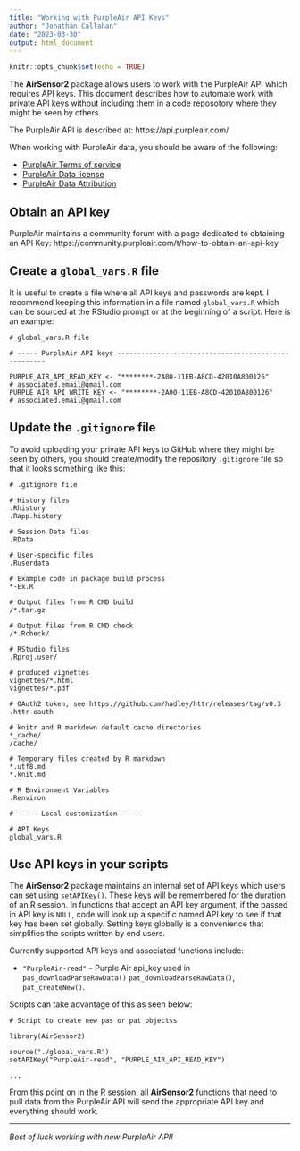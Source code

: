 ```yaml
---
title: "Working with PurpleAir API Keys"
author: "Jonathan Callahan"
date: "2023-03-30"
output: html_document
---
```


```r
knitr::opts_chunk$set(echo = TRUE)
```

The **AirSensor2** package allows users to work with the PurpleAir
API which requires API keys. This document describes how to automate work with
private API keys without including them in a code reposotory where they might
be seen by others.

The PurpleAir API is described at: https://api.purpleair.com/

When working with PurpleAir data, you should be aware of the following:

* [PurpleAir Terms of service](https://www2.purpleair.com/policies/terms-of-service)
* [PurpleAir Data license](https://www2.purpleair.com/pages/license)
* [PurpleAir Data Attribution](https://www2.purpleair.com/pages/attribution)

## Obtain an API key

PurpleAir maintains a community forum with a page dedicated to obtaining an API
Key:  https://community.purpleair.com/t/how-to-obtain-an-api-key

## Create a `global_vars.R` file

It is useful to create a file where all API keys and passwords are kept.
I recommend keeping this information in a file named `global_vars.R` which can
be sourced at the RStudio prompt or at the beginning of a script. Here is an
example:

```
# global_vars.R file

# ----- PurpleAir API keys ----------------------------------------------------

PURPLE_AIR_API_READ_KEY <- "********-2A00-11EB-A8CD-42010A800126"     # associated.email@gmail.com
PURPLE_AIR_API_WRITE_KEY <- "********-2A00-11EB-A8CD-42010A800126"    # associated.email@gmail.com
```

## Update the `.gitignore` file

To avoid uploading your private API keys to GitHub where they might be seen by
others, you should create/modify the repository `.gitignore` file so that it
looks something like this:

```
# .gitignore file

# History files
.Rhistory
.Rapp.history

# Session Data files
.RData

# User-specific files
.Ruserdata

# Example code in package build process
*-Ex.R

# Output files from R CMD build
/*.tar.gz

# Output files from R CMD check
/*.Rcheck/

# RStudio files
.Rproj.user/

# produced vignettes
vignettes/*.html
vignettes/*.pdf

# OAuth2 token, see https://github.com/hadley/httr/releases/tag/v0.3
.httr-oauth

# knitr and R markdown default cache directories
*_cache/
/cache/

# Temporary files created by R markdown
*.utf8.md
*.knit.md

# R Environment Variables
.Renviron

# ----- Local customization -----

# API Keys
global_vars.R
```

## Use API keys in your scripts

The **AirSensor2** package maintains an internal set of API keys which users can 
set using `setAPIKey()`. These keys will be remembered for the duration of an R 
session. In functions that accept an API key argument, if the passed in API key 
is `NULL`, code will look up a specific named API key to see if that key has 
been set globally. Setting keys globally is a convenience that simplifies the 
scripts written by end users.

Currently supported API keys and associated functions include:

* `"PurpleAir-read"` – Purple Air api_key used in `pas_downloadParseRawData()`
`pat_downloadParseRawData()`, `pat_createNew()`.

Scripts can take advantage of this as seen below:

```
# Script to create new pas or pat objectss

library(AirSensor2)

source("./global_vars.R")
setAPIKey("PurpleAir-read", "PURPLE_AIR_API_READ_KEY")

...
```

From this point on in the R session, all **AirSensor2** functions that need to pull data from
the PurpleAir API will send the appropriate API key and everything should work.

----

_Best of luck working with new PurpleAir API!_
